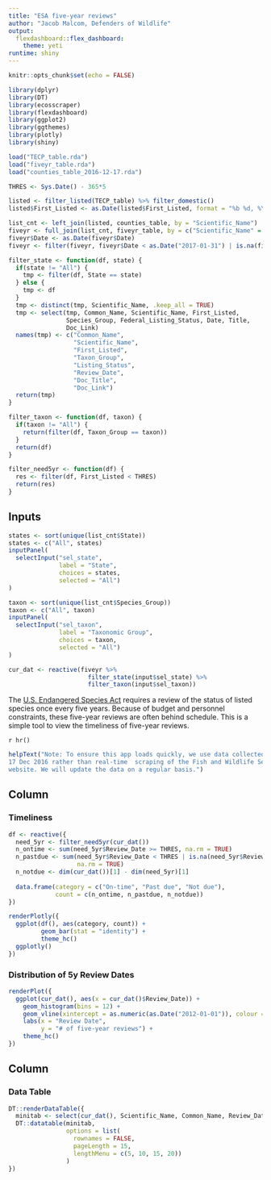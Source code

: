 ```yaml
---
title: "ESA five-year reviews"
author: "Jacob Malcom, Defenders of Wildlife"
output: 
  flexdashboard::flex_dashboard:
    theme: yeti
runtime: shiny
---
```


```r
knitr::opts_chunk$set(echo = FALSE)

library(dplyr)
library(DT)
library(ecosscraper)
library(flexdashboard)
library(ggplot2)
library(ggthemes)
library(plotly)
library(shiny)

load("TECP_table.rda")
load("fiveyr_table.rda")
load("counties_table_2016-12-17.rda")

THRES <- Sys.Date() - 365*5

listed <- filter_listed(TECP_table) %>% filter_domestic()
listed$First_Listed <- as.Date(listed$First_Listed, format = "%b %d, %Y")

list_cnt <- left_join(listed, counties_table, by = "Scientific_Name")
fiveyr <- full_join(list_cnt, fiveyr_table, by = c("Scientific_Name" = "Species"))
fiveyr$Date <- as.Date(fiveyr$Date)
fiveyr <- filter(fiveyr, fiveyr$Date < as.Date("2017-01-31") | is.na(fiveyr$Date))

filter_state <- function(df, state) {
  if(state != "All") {
    tmp <- filter(df, State == state)
  } else {
    tmp <- df
  }
  tmp <- distinct(tmp, Scientific_Name, .keep_all = TRUE)
  tmp <- select(tmp, Common_Name, Scientific_Name, First_Listed,
                Species_Group, Federal_Listing_Status, Date, Title, 
                Doc_Link)
  names(tmp) <- c("Common_Name",
                  "Scientific_Name",
                  "First_Listed",
                  "Taxon_Group",
                  "Listing_Status",
                  "Review_Date",
                  "Doc_Title",
                  "Doc_Link")
  return(tmp)
}

filter_taxon <- function(df, taxon) {
  if(taxon != "All") {
    return(filter(df, Taxon_Group == taxon))
  }
  return(df)
}

filter_need5yr <- function(df) {
  res <- filter(df, First_Listed < THRES)
  return(res)
}
```

Inputs {.sidebar}
-----------------------------------------------------------------------

```r
states <- sort(unique(list_cnt$State))
states <- c("All", states)
inputPanel(
  selectInput("sel_state", 
              label = "State",
              choices = states, 
              selected = "All")
)

taxon <- sort(unique(list_cnt$Species_Group))
taxon <- c("All", taxon)
inputPanel(
  selectInput("sel_taxon", 
              label = "Taxonomic Group",
              choices = taxon, 
              selected = "All")
)

cur_dat <- reactive(fiveyr %>% 
                      filter_state(input$sel_state) %>%
                      filter_taxon(input$sel_taxon))
```

The [U.S. Endangered Species Act](https://www.fws.gov/endangered/laws-policies/)
requires a review of the status of listed species once every five years. Because
of budget and personnel constraints, these five-year reviews are often behind 
schedule. This is a simple tool to view the timeliness of five-year reviews. 

`r hr()`

```r
helpText("Note: To ensure this app loads quickly, we use data collected on 
17 Dec 2016 rather than real-time  scraping of the Fish and Wildlife Service's 
website. We will update the data on a regular basis.")
```

Column {data-width=400}
-----------------------------------------------------------------------

### Timeliness

```r
df <- reactive({
  need_5yr <- filter_need5yr(cur_dat())
  n_ontime <- sum(need_5yr$Review_Date >= THRES, na.rm = TRUE)
  n_pastdue <- sum(need_5yr$Review_Date < THRES | is.na(need_5yr$Review_Date),
                   na.rm = TRUE)
  n_notdue <- dim(cur_dat())[1] - dim(need_5yr)[1]
  
  data.frame(category = c("On-time", "Past due", "Not due"),
             count = c(n_ontime, n_pastdue, n_notdue))
})

renderPlotly({
  ggplot(df(), aes(category, count)) +
         geom_bar(stat = "identity") +
         theme_hc()
  ggplotly()
})
```

### Distribution of 5y Review Dates

```r
renderPlot({
  ggplot(cur_dat(), aes(x = cur_dat()$Review_Date)) +
    geom_histogram(bins = 12) +
    geom_vline(xintercept = as.numeric(as.Date("2012-01-01")), colour = "red") +
    labs(x = "Review Date",
         y = "# of five-year reviews") +
    theme_hc()
})
```

Column {data-width=600}
-----------------------------------------------------------------------

### Data Table

```r
DT::renderDataTable({
  minitab <- select(cur_dat(), Scientific_Name, Common_Name, Review_Date)
  DT::datatable(minitab,
                options = list(
                  rownames = FALSE,
                  pageLength = 15,
                  lengthMenu = c(5, 10, 15, 20))
                )
})
```

